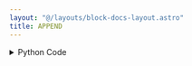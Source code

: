 ```yaml
---
layout: "@/layouts/block-docs-layout.astro"
title: APPEND
---
```



<PythonDocsDisplay docstring={docstring} />
<AppDisplay app={app} blockName="APPEND" client:visible />

<details>
<summary>Python Code</summary>
```python
from numpy import append
from flojoy import flojoy, OrderedPair, Matrix, DataFrame, Vector, Scalar


@flojoy
def APPEND(
    primary_dp: OrderedPair | Matrix | DataFrame | Scalar | Vector,
    secondary_dp: OrderedPair | Matrix | DataFrame | Scalar | Vector,
) -> OrderedPair | Matrix | DataFrame | Vector:
    """The APPEND node appends a single data point to an array.

    The large array must be passed to the bottom "array" connection.

    For ordered pair, the single point must have a shape of 1 (or (1,)).

    Inputs
    ------
    primary_dp : OrderedPair|Vector|Scalar|Matrix|DataFrame
        Input that ends up "on top" of the resulting DataContainer.
    secondary_dp : OrderedPair|Vector|Scalar|Matrix|DataFrame
        Input that ends up "on the bottom" of the resulting DataContainer.

    Returns
    -------
    OrderedPair, Matrix, DataFrame, Vector
    """

    if isinstance(primary_dp, OrderedPair) and isinstance(secondary_dp, OrderedPair):
        x0 = primary_dp.x
        y0 = primary_dp.y

        x1 = secondary_dp.x
        y1 = secondary_dp.y

        if y1.shape[0] != 1:
            raise ValueError(
                (
                    "To append, APPEND node the requires the non-array "
                    "input to have a single point. "
                    f"The data passed has a shape of: {y1.shape}"
                )
            )

        x = append(x0, x1)
        y = append(y0, y1)
        return OrderedPair(x=x, y=y)

    elif isinstance(primary_dp, Matrix) and isinstance(secondary_dp, Matrix):
        m0 = primary_dp.m
        m1 = secondary_dp.m

        m = append(m0, m1, axis=0)
        return Matrix(m=m)

    elif isinstance(primary_dp, Vector) and isinstance(secondary_dp, Vector):
        v0 = primary_dp.v
        v1 = secondary_dp.v

        v = append(v0, v1, axis=0)
        return Vector(v=v)

    elif isinstance(primary_dp, Vector) and isinstance(secondary_dp, Scalar):
        v0 = primary_dp.v
        v1 = secondary_dp.c

        v = append(v0, [v1], axis=0)
        return Vector(v=v)

    elif isinstance(primary_dp, Scalar) and isinstance(secondary_dp, Scalar):
        c0 = primary_dp.c
        c1 = secondary_dp.c

        v = append([c0], [c1], axis=0)
        return Vector(v=v)

    else:
        raise ValueError(
            (
                "The APPEND node requires the two inputs to be the same type. "
                f"The types passed were: {type(primary_dp)} and {type(secondary_dp)}"
            )
        )

```
[Find this Flojoy Block on GitHub](https://github.com/flojoy-ai/blocks/blob/main/blocks/LOGIC_GATES/LOOPS/APPEND/APPEND.py)
</details>


## Example
